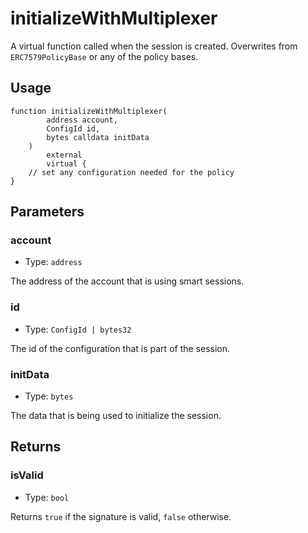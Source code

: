 # initializeWithMultiplexer

A virtual function called when the session is created. Overwrites from `ERC7579PolicyBase` or any of the policy bases.

## Usage

```solidity copy
function initializeWithMultiplexer(
        address account,
        ConfigId id,
        bytes calldata initData 
    )
        external
        virtual {
    // set any configuration needed for the policy 
}
```

## Parameters

### account

- Type: `address`

The address of the account that is using smart sessions.

### id 

- Type: `ConfigId | bytes32`

The id of the configuration that is part of the session.

### initData 

- Type: `bytes`

The data that is being used to initialize the session.

## Returns

### isValid

- Type: `bool`

Returns `true` if the signature is valid, `false` otherwise.
